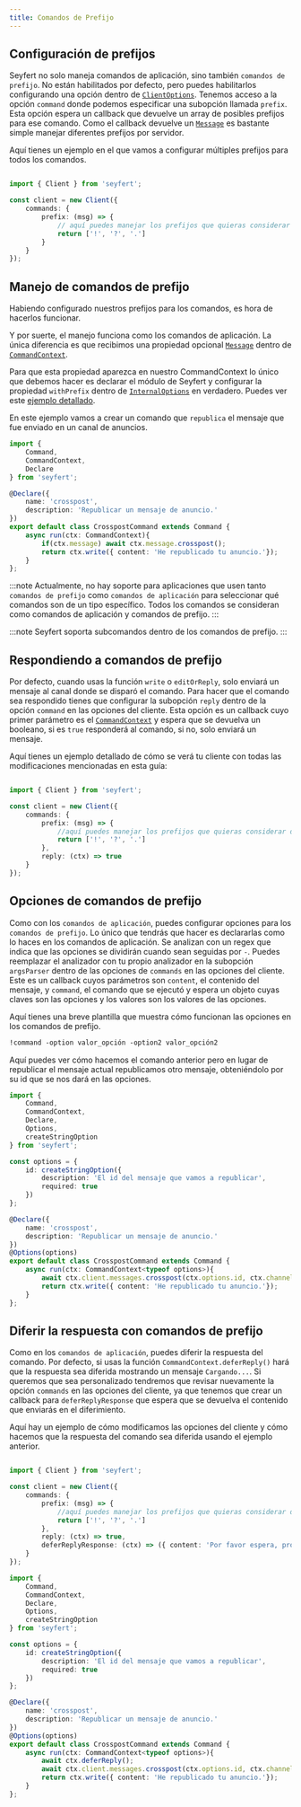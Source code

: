 ```yaml
---
title: Comandos de Prefijo
---
```



## Configuración de prefijos

Seyfert no solo maneja comandos de aplicación, sino también `comandos de prefijo`. No están habilitados por defecto, pero puedes habilitarlos configurando una opción dentro de [`ClientOptions`](/api/interfaces/ClientOptions). Tenemos acceso a la opción `command` donde podemos especificar una subopción llamada `prefix`. Esta opción espera un callback que devuelve un array de posibles prefijos para ese comando. Como el callback devuelve un [`Message`](/api/classes/message) es bastante simple manejar diferentes prefijos por servidor.

Aquí tienes un ejemplo en el que vamos a configurar múltiples prefijos para todos los comandos.

```ts showLineNumbers copy ins={4-9} wrap

import { Client } from 'seyfert';

const client = new Client({
    commands: {
        prefix: (msg) => {
            // aquí puedes manejar los prefijos que quieras considerar dependiendo de los datos del mensaje.
            return ['!', '?', '.']
        }
    }
});

```


## Manejo de comandos de prefijo

Habiendo configurado nuestros prefijos para los comandos, es hora de hacerlos funcionar.

Y por suerte, el manejo funciona como los comandos de aplicación. La única diferencia es que recibimos una propiedad opcional [`Message`](/api/classes/message) dentro de [`CommandContext`](/api/classes/commandcontext).

Para que esta propiedad aparezca en nuestro CommandContext lo único que debemos hacer es declarar el módulo de Seyfert y configurar la propiedad `withPrefix` dentro de [`InternalOptions`](/api/interfaces/internaloptions) en verdadero. Puedes ver este [ejemplo detallado](/guides/declare-module#internal-options). 


En este ejemplo vamos a crear un comando que `republica` el mensaje que fue enviado en un canal de anuncios.

```ts showLineNumbers copy
import { 
    Command,
    CommandContext,
    Declare
} from 'seyfert';

@Declare({
    name: 'crosspost',
    description: 'Republicar un mensaje de anuncio.'
})
export default class CrosspostCommand extends Command {
    async run(ctx: CommandContext){
        if(ctx.message) await ctx.message.crosspost();
        return ctx.write({ content: 'He republicado tu anuncio.'});
    }
};
```

:::note
Actualmente, no hay soporte para aplicaciones que usen tanto `comandos de prefijo` como `comandos de aplicación` para seleccionar qué comandos son de un tipo específico. Todos los comandos se consideran como comandos de aplicación y comandos de prefijo.
:::

:::note
Seyfert soporta subcomandos dentro de los comandos de prefijo.
:::

## Respondiendo a comandos de prefijo

Por defecto, cuando usas la función `write` o `editOrReply`, solo enviará un mensaje al canal donde se disparó el comando. Para hacer que el comando sea respondido tienes que configurar la subopción `reply` dentro de la opción `command` en las opciones del cliente. Esta opción es un callback cuyo primer parámetro es el [`CommandContext`](/api/classes/commandcontext) y espera que se devuelva un booleano, si es `true` responderá al comando, si no, solo enviará un mensaje.

Aquí tienes un ejemplo detallado de cómo se verá tu cliente con todas las modificaciones mencionadas en esta guía:

```ts showLineNumbers copy ins={9} wrap

import { Client } from 'seyfert';

const client = new Client({
    commands: {
        prefix: (msg) => {
            //aquí puedes manejar los prefijos que quieras considerar dependiendo de los datos del mensaje.
            return ['!', '?', '.']
        },
        reply: (ctx) => true
    }
});

```

## Opciones de comandos de prefijo

Como con los `comandos de aplicación`, puedes configurar opciones para los `comandos de prefijo`. Lo único que tendrás que hacer es declararlas como lo haces en los comandos de aplicación. Se analizan con un regex que indica que las opciones se dividirán cuando sean seguidas por `-`. Puedes reemplazar el analizador con tu propio analizador en la subopción `argsParser` dentro de las opciones de `commands` en las opciones del cliente. Este es un callback cuyos parámetros son `content`, el contenido del mensaje, y `command`, el comando que se ejecutó y espera un objeto cuyas claves son las opciones y los valores son los valores de las opciones.

Aquí tienes una breve plantilla que muestra cómo funcionan las opciones en los comandos de prefijo.

```txt hideLineNumbers title="Plantilla de Comando de Prefijo"
!command -option valor_opción -option2 valor_opción2
```


Aquí puedes ver cómo hacemos el comando anterior pero en lugar de republicar el mensaje actual republicamos otro mensaje, obteniéndolo por su id que se nos dará en las opciones.

```ts showLineNumbers copy
import { 
    Command,
    CommandContext,
    Declare,
    Options,
    createStringOption
} from 'seyfert';

const options = {
    id: createStringOption({
        description: 'El id del mensaje que vamos a republicar',
        required: true
    })
};

@Declare({
    name: 'crosspost',
    description: 'Republicar un mensaje de anuncio.'
})
@Options(options)
export default class CrosspostCommand extends Command {
    async run(ctx: CommandContext<typeof options>){
        await ctx.client.messages.crosspost(ctx.options.id, ctx.channelId);
        return ctx.write({ content: 'He republicado tu anuncio.'});
    }
};
```

## Diferir la respuesta con comandos de prefijo

Como en los `comandos de aplicación`, puedes diferir la respuesta del comando. Por defecto, si usas la función `CommandContext.deferReply()` hará que la respuesta sea diferida mostrando un mensaje `Cargando...`. Si queremos que sea personalizado tendremos que revisar nuevamente la opción `commands` en las opciones del cliente, ya que tenemos que crear un callback para `deferReplyResponse` que espera que se devuelva el contenido que enviarás en el diferimiento.

Aquí hay un ejemplo de cómo modificamos las opciones del cliente y cómo hacemos que la respuesta del comando sea diferida usando el ejemplo anterior.

<Tabs>
<TabItem label='index.ts'>

```ts showLineNumbers copy ins={10} wrap

import { Client } from 'seyfert';

const client = new Client({
    commands: {
        prefix: (msg) => {
            //aquí puedes manejar los prefijos que quieras considerar dependiendo de los datos del mensaje.
            return ['!', '?', '.']
        },
        reply: (ctx) => true,
        deferReplyResponse: (ctx) => ({ content: 'Por favor espera, procesando tu solicitud...' })
    }
});

```
</TabItem>
<TabItem label='command.ts'>

```ts showLineNumbers copy
import { 
    Command,
    CommandContext,
    Declare,
    Options,
    createStringOption
} from 'seyfert';

const options = {
    id: createStringOption({
        description: 'El id del mensaje que vamos a republicar',
        required: true
    })
};

@Declare({
    name: 'crosspost',
    description: 'Republicar un mensaje de anuncio.'
})
@Options(options)
export default class CrosspostCommand extends Command {
    async run(ctx: CommandContext<typeof options>){
        await ctx.deferReply();
        await ctx.client.messages.crosspost(ctx.options.id, ctx.channelId);
        return ctx.write({ content: 'He republicado tu anuncio.'});
    }
};
```
</TabItem>
</Tabs>